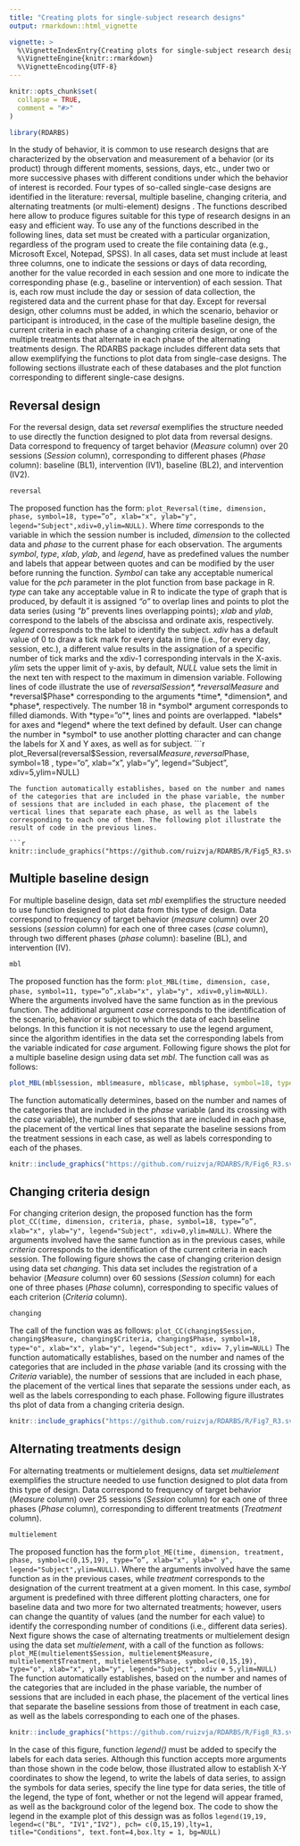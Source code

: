 ---
title: "Creating plots for single-subject research designs"
output: rmarkdown::html_vignette

vignette: >
  %\VignetteIndexEntry{Creating plots for single-subject research designs}
  %\VignetteEngine{knitr::rmarkdown}
  %\VignetteEncoding{UTF-8}
---

```{r, include = FALSE}
knitr::opts_chunk$set(
  collapse = TRUE,
  comment = "#>"
)
```

```{r setup, echo=FALSE}
library(RDARBS)
```
In the study of behavior, it is common to use research designs that are characterized by the observation and measurement of a behavior (or its product) through different moments, sessions, days, etc., under two or more successive phases with different conditions under which the behavior of interest is recorded. Four types of so-called single-case designs are identified in the literature: reversal, multiple baseline, changing criteria, and alternating treatments (or multi-element) designs .
The functions described here allow to produce figures suitable for this type of research designs in an easy and efficient way.
To use any of the functions described in the following lines, data set must be created with a particular organization, regardless of the program used to create the file containing data (e.g., Microsoft Excel, Notepad, SPSS). In all cases, data set must include at least three columns, one to indicate the sessions or days of data recording, another for the value recorded in each session and one more to indicate the corresponding phase (e.g., baseline or intervention) of each session. That is, each row must include the day or session of data collection, the registered data and the current phase for that day. Except for reversal design, other columns must be added, in which the scenario, behavior or participant is introduced, in the case of the multiple baseline design, the current criteria in each phase of a changing criteria design, or one of the multiple treatments that alternate in each phase of the alternating treatments design.
The RDARBS package includes different data sets that allow exemplifying the functions to plot data from single-case designs. The following sections illustrate each of these databases and the plot function corresponding to different single-case designs.

## Reversal design
For the reversal design, data set *reversal* exemplifies the structure needed to use directly the function designed to plot data from reversal designs. Data correspond to frequency of target behavior (*Measure* column) over 20 sessions (*Session* column), corresponding to different phases (*Phase* column): baseline (BL1), intervention (IV1), baseline (BL2), and intervention (IV2).
```{r reversal dataset,echo=TRUE,include=TRUE}
reversal
```

The proposed function has the form: `plot_Reversal(time, dimension, phase, symbol=18, type=”o”, xlab="x", ylab="y", legend="Subject",xdiv=0,ylim=NULL)`. Where *time* corresponds to the variable in which the session number is included, *dimension* to the collected data and *phase* to the current phase for each observation. The arguments *symbol*, *type*, *xlab*, *ylab*, and *legend*, have as predefined values the number and labels that appear between quotes and can be modified by the user before running the function. *Symbol* can take any acceptable numerical value for the *pch* parameter in the plot function from base package in R. *type* can take any acceptable value in R to indicate the type of graph that is produced, by default it is assigned *"o"* to overlap lines and points to plot the data series (using *“b”* prevents lines overlapping points); *xlab* and *ylab*, correspond to the labels of the abscissa and ordinate axis, respectively. *legend* corresponds to the label to identify the subject. *xdiv* has a default value of 0 to draw a tick mark for every data in time (i.e., for every day, session, etc.), a different value results in the assignation of a specific number of tick marks and the xdiv-1 corresponding intervals in the X-axis. *ylim* sets the upper limit of y-axis, by default, *NULL* value sets the limit in the next ten with respect to the maximum in dimension variable.
Following lines of code illustrate the use of *reversal$Session* , *reversal$Measure* and *reversal$Phase* corresponding to the arguments *time*, *dimension*, and *phase*, respectively. The number 18 in *symbol* argument corresponds to filled diamonds. With *type=”o”*, lines and points are overlapped. *labels* for axes and *legend* where the text defined by default. User can change the number in *symbol* to use another plotting character and can change the labels for X and Y axes, as well as for subject.
```{r reversal design, eval=FALSE, message=FALSE, include=TRUE}
plot_Reversal(reversal$Session, reversal$Measure, reversal$Phase, symbol=18 , type="o", xlab="x", ylab="y", legend="Subject", xdiv=5,ylim=NULL)
```
The function automatically establishes, based on the number and names of the categories that are included in the phase variable, the number of sessions that are included in each phase, the placement of the vertical lines that separate each phase, as well as the labels corresponding to each one of them. The following plot illustrate the result of code in the previous lines.

```{r plot_Reversal, include=TRUE, echo=FALSE}

knitr::include_graphics("https://github.com/ruizvja/RDARBS/R/Fig5_R3.svg")
```


## Multiple baseline design
For multiple baseline design, data set *mbl* exemplifies the structure needed to use  function designed to plot data from this type of design. Data correspond to frequency of target behavior (*measure* column) over 20 sessions (*session* column) for each one of three cases (*case* column), through two different phases (*phase* column): baseline (BL), and intervention (IV).
```{r mbl dataset,echo=TRUE,include=TRUE}
mbl
```
The proposed function has the form: `plot_MBL(time, dimension, case, phase, symbol=11, type=”o”,xlab="x", ylab="y", xdiv=0,ylim=NULL)`. Where the arguments involved have the same function as in the previous function. The additional argument *case* corresponds to the identification of the scenario, behavior or subject to which the data of each baseline belongs. In this function it is not necessary to use the legend argument, since the algorithm identifies in the data set the corresponding labels from the variable indicated for *case* argument.
Following figure shows the plot for a multiple baseline design using data set *mbl*. The function call was as follows:
```{r mbl design, eval=FALSE, message=FALSE, include=TRUE}
plot_MBL(mbl$session, mbl$measure, mbl$case, mbl$phase, symbol=18, type="o", xlab="x", ylab="y", xdiv = 6,ylim=NULL)
```

The function automatically determines, based on the number and names of the categories that are included in the *phase* variable (and its crossing with the *case* variable), the number of sessions that are included in each phase, the placement of the vertical lines that separate the baseline sessions from the treatment sessions in each case, as well as labels corresponding to each of the phases.

```{r plot_mbl, include=TRUE, echo=FALSE}
knitr::include_graphics("https://github.com/ruizvja/RDARBS/R/Fig6_R3.svg")
```

## Changing criteria design
For changing criterion design, the proposed function has the form `plot_CC(time, dimension, criteria, phase, symbol=18, type=”o”, xlab="x", ylab="y", legend="Subject", xdiv=0,ylim=NULL)`. Where the arguments involved have the same function as in the previous cases, while *criteria* corresponds to the identification of the current criteria in each session.
The following figure shows the case of changing criterion design using data set *changing*. This data set includes the registration of a behavior (*Measure* column) over 60 sessions (*Session* column) for each one of three phases (*Phase* column), corresponding to specific values of each criterion (*Criteria* column).
```{r changing criteria dataset,echo=TRUE,include=TRUE}
changing
```


The call of the function was as follows:
`plot_CC(changing$Session, changing$Measure, changing$Criteria, changing$Phase, symbol=18, type="o", xlab="x", ylab="y", legend="Subject", xdiv= 7,ylim=NULL)`
The function automatically establishes, based on the number and names of the categories that are included in the *phase* variable (and its crossing with the *Criteria* variable), the number of sessions that are included in each phase, the placement of the vertical lines that separate the sessions under each, as well as the labels corresponding to each phase. Following figure illustrates ths plot of data from a changing criteria design.

```{r plot_CC, include=TRUE, echo=FALSE}

knitr::include_graphics("https://github.com/ruizvja/RDARBS/R/Fig7_R3.svg")
```
## Alternating treatments design
For alternating treatments or multielement designs, data set *multielement* exemplifies the structure needed to use  function designed to plot data from this type of design. Data correspond to frequency of target behavior (*Measure* column) over 25 sessions (*Session* column) for each one of three phases (*Phase* column), corresponding to different treatments (*Treatment* column).
```{r multielement dataset,echo=TRUE,include=TRUE}
multielement
```
The proposed function has the form `plot_ME(time, dimension, treatment, phase, symbol=c(0,15,19), type=”o”, xlab="x", ylab=" y", legend="Subject",ylim=NULL)`. Where the arguments involved have the same function as in the previous cases, while *treatment* corresponds to the designation of the current treatment at a given moment. In this case, *symbol* argument is predefined with three different plotting characters, one for baseline data and two more for two alternated treatments; however, users can change the quantity of values (and the number for each value) to identify the corresponding number of conditions (i.e., different data series). Next figure shows the case of alternating treatments or multielement design using the data set *multielement*, with a call of the function as follows:
`plot_ME(multielement$Session, multielement$Measure, multielement$Treatment, multielement$Phase, symbol=c(0,15,19), type="o", xlab="x", ylab="y", legend="Subject", xdiv = 5,ylim=NULL)`
The function automatically establishes, based on the number and names of the categories that are included in the phase variable, the number of sessions that are included in each phase, the placement of the vertical lines that separate the baseline sessions from those of treatment in each case, as well as the labels corresponding to each one of the phases.
```{r plot_ME, include=TRUE, echo=FALSE}

knitr::include_graphics("https://github.com/ruizvja/RDARBS/R/Fig8_R3.svg")
```

In the case of this figure, function *legend()* must be added to specify the labels for each data series. Although this function accepts more arguments than those shown in the code below, those illustrated allow to establish X-Y coordinates to show the legend, to write the labels of data series, to assign the symbols for data series, specify the line type for data series, the title of the legend, the type of font, whether or not the legend will appear framed, as well as the background color of the legend box. The code to show the legend in the example plot of this dessign was as follos
`legend(19,19, legend=c("BL", "IV1","IV2"), pch= c(0,15,19),lty=1, title="Conditions", text.font=4,box.lty = 1, bg=NULL)`

